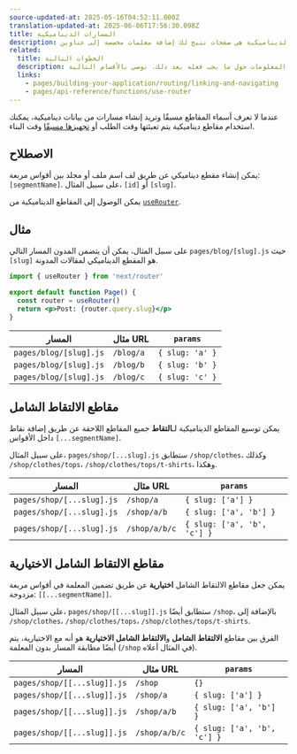 ```yaml
---
source-updated-at: 2025-05-16T04:52:11.000Z
translation-updated-at: 2025-06-06T17:56:30.098Z
title: المسارات الديناميكية
description: المسارات الديناميكية هي صفحات تتيح لك إضافة معلمات مخصصة إلى عناوين URL الخاصة بك. ابدأ بإنشاء مسارات ديناميكية وتعلم المزيد هنا.
related:
  title: الخطوات التالية
  description: لمزيد من المعلومات حول ما يجب فعله بعد ذلك، نوصي بالأقسام التالية
  links:
    - pages/building-your-application/routing/linking-and-navigating
    - pages/api-reference/functions/use-router
---
```


عندما لا تعرف أسماء المقاطع مسبقًا وتريد إنشاء مسارات من بيانات ديناميكية، يمكنك استخدام مقاطع ديناميكية يتم تعبئتها وقت الطلب أو [تجهيزها مسبقًا](/docs/pages/building-your-application/data-fetching/get-static-paths) وقت البناء.

## الاصطلاح

يمكن إنشاء مقطع ديناميكي عن طريق لف اسم ملف أو مجلد بين أقواس مربعة: `[segmentName]`. على سبيل المثال، `[id]` أو `[slug]`.

يمكن الوصول إلى المقاطع الديناميكية من [`useRouter`](/docs/pages/api-reference/functions/use-router).

## مثال

على سبيل المثال، يمكن أن يتضمن المدون المسار التالي `pages/blog/[slug].js` حيث `[slug]` هو المقطع الديناميكي لمقالات المدونة.

```jsx
import { useRouter } from 'next/router'

export default function Page() {
  const router = useRouter()
  return <p>Post: {router.query.slug}</p>
}
```

| المسار                  | مثال URL   | `params`        |
| ---------------------- | ----------- | --------------- |
| `pages/blog/[slug].js` | `/blog/a`   | `{ slug: 'a' }` |
| `pages/blog/[slug].js` | `/blog/b`   | `{ slug: 'b' }` |
| `pages/blog/[slug].js` | `/blog/c`   | `{ slug: 'c' }` |

## مقاطع الالتقاط الشامل

يمكن توسيع المقاطع الديناميكية لـ**التقاط** جميع المقاطع اللاحقة عن طريق إضافة نقاط داخل الأقواس `[...segmentName]`.

على سبيل المثال، `pages/shop/[...slug].js` ستطابق `/shop/clothes`، وكذلك `/shop/clothes/tops`، `/shop/clothes/tops/t-shirts`، وهكذا.

| المسار                     | مثال URL     | `params`                    |
| ------------------------- | ------------- | --------------------------- |
| `pages/shop/[...slug].js` | `/shop/a`     | `{ slug: ['a'] }`           |
| `pages/shop/[...slug].js` | `/shop/a/b`   | `{ slug: ['a', 'b'] }`      |
| `pages/shop/[...slug].js` | `/shop/a/b/c` | `{ slug: ['a', 'b', 'c'] }` |

## مقاطع الالتقاط الشامل الاختيارية

يمكن جعل مقاطع الالتقاط الشامل **اختيارية** عن طريق تضمين المعلمة في أقواس مربعة مزدوجة: `[[...segmentName]]`.

على سبيل المثال، `pages/shop/[[...slug]].js` ستطابق أيضًا `/shop`، بالإضافة إلى `/shop/clothes`، `/shop/clothes/tops`، `/shop/clothes/tops/t-shirts`.

الفرق بين مقاطع **الالتقاط الشامل** و**الالتقاط الشامل الاختيارية** هو أنه مع الاختيارية، يتم أيضًا مطابقة المسار بدون المعلمة (`/shop` في المثال أعلاه).

| المسار                       | مثال URL     | `params`                    |
| --------------------------- | ------------- | --------------------------- |
| `pages/shop/[[...slug]].js` | `/shop`       | `{}`                        |
| `pages/shop/[[...slug]].js` | `/shop/a`     | `{ slug: ['a'] }`           |
| `pages/shop/[[...slug]].js` | `/shop/a/b`   | `{ slug: ['a', 'b'] }`      |
| `pages/shop/[[...slug]].js` | `/shop/a/b/c` | `{ slug: ['a', 'b', 'c'] }` |